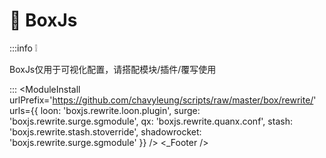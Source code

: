 
# 🧰 BoxJs
:::info ❕

BoxJs仅用于可视化配置，请搭配模块/插件/覆写使用

:::
<ModuleInstall
  urlPrefix='https://github.com/chavyleung/scripts/raw/master/box/rewrite/'
  urls={{
    loon: 'boxjs.rewrite.loon.plugin',
    surge: 'boxjs.rewrite.surge.sgmodule',
    qx: 'boxjs.rewrite.quanx.conf',
    stash: 'boxjs.rewrite.stash.stoverride',
    shadowrocket: 'boxjs.rewrite.surge.sgmodule'
  }}
/>
<BoxJs />
<_Footer />
